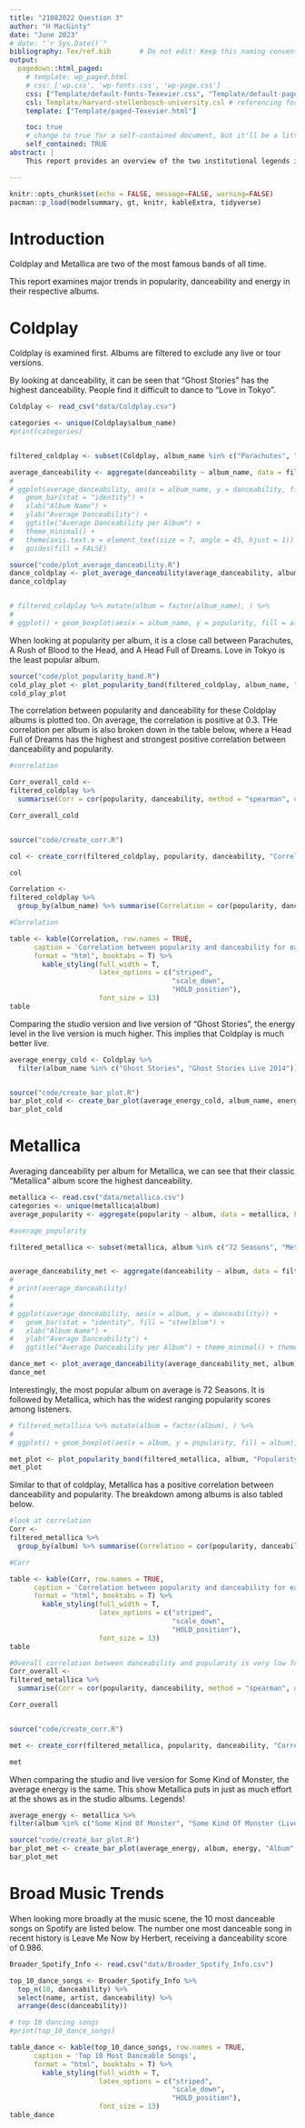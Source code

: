 ```yaml
---
title: "21082022 Question 3"
author: "H MacGinty"
date: "June 2023"
# date: "`r Sys.Date()`"
bibliography: Tex/ref.bib       # Do not edit: Keep this naming convention and location.
output:
  pagedown::html_paged:
    # template: wp_paged.html
    # css: ['wp.css', 'wp-fonts.css', 'wp-page.css']
    css: ["Template/default-fonts-Texevier.css", "Template/default-page-Texevier.css", "Template/default-Texevier.css"]
    csl: Template/harvard-stellenbosch-university.csl # referencing format used.
    template: ["Template/paged-Texevier.html"]

    toc: true
    # change to true for a self-contained document, but it'll be a litte slower for Pandoc to render
    self_contained: TRUE
abstract: |
    This report provides an overview of the two institutional legends in music history, Coldplay and Metallica. The report ends off by giving some insight into other popular contemporary music.

---
```


```r
knitr::opts_chunk$set(echo = FALSE, message=FALSE, warning=FALSE)
pacman::p_load(modelsummary, gt, knitr, kableExtra, tidyverse)
```

\newpage

# Introduction {-}

Coldplay and Metallica are two of the most famous bands of all time.

This report examines major trends in popularity, danceability and energy in their respective albums. 


# Coldplay {-}


Coldplay is examined first. Albums are filtered to exclude any live or tour versions.

By looking at danceability, it can be seen that "Ghost Stories" has the highest danceability. People find it difficult to dance to "Love in Tokyo".  


<!-- The following is a code chunk. It must have its own unique name (after the r), or no name. After the comma follows commands for R which are self-explanatory. By default, the code and messages will not be printed in your pdf, just the output: -->

```r
Coldplay <- read_csv("data/Coldplay.csv")

categories <- unique(Coldplay$album_name)
#print(categories)


filtered_coldplay <- subset(Coldplay, album_name %in% c("Parachutes", "A Rush of Blood to the Head", "X&Y", "Viva La Vida or Death and All His Friends", "Mylo Xyloto", "Ghost Stories", "A Head Full of Dreams", "Love in Tokyo", "Everyday Life", "Music Of The Spheres"))

average_danceability <- aggregate(danceability ~ album_name, data = filtered_coldplay, FUN = mean)
# 
# ggplot(average_danceability, aes(x = album_name, y = danceability, fill = album_name)) +
#   geom_bar(stat = "identity") +
#   xlab("Album Name") +
#   ylab("Average Danceability") +
#   ggtitle("Average Danceability per Album") +
#   theme_minimal() +
#   theme(axis.text.x = element_text(size = 7, angle = 45, hjust = 1)) +
#   guides(fill = FALSE)

source("code/plot_average_danceability.R")
dance_coldplay <- plot_average_danceability(average_danceability, album_name)
dance_coldplay


# filtered_coldplay %>% mutate(album = factor(album_name), ) %>% 
# 
# ggplot() + geom_boxplot(aes(x = album_name, y = popularity, fill = album_name), alpha = 0.4) + geom_jitter(aes(x = album_name, y= popularity, fill = album_name), size =1, alpha =0.8) + theme_minimal() + labs (x = "Album", y = "Popularity", title = "Popularity per ColdPlay Album") +  theme(axis.text.x = element_blank())
```

When looking at popularity per album, it is a close call between Parachutes, A Rush of Blood to the Head, and A Head Full of Dreams. Love in Tokyo is the least popular album. 

```r
source("code/plot_popularity_band.R")
cold_play_plot <- plot_popularity_band(filtered_coldplay, album_name, "Popularity per ColdPlay Album")
cold_play_plot
```

The correlation between popularity and danceability for these Coldplay albums is plotted too. On average, the correlation is positive at 0.3. THe correlation per album is also broken down in the table below, where a Head Full of Dreams has the highest and strongest positive correlation between danceability and popularity. 

```r
#correlation

Corr_overall_cold <- 
filtered_coldplay %>% 
  summarise(Corr = cor(popularity, danceability, method = "spearman", use = "pairwise.complete.obs"))

Corr_overall_cold


source("code/create_corr.R")

col <- create_corr(filtered_coldplay, popularity, danceability, "Correlation between danceability and popularity")

col

Correlation <- 
filtered_coldplay %>% 
  group_by(album_name) %>% summarise(Correlation = cor(popularity, danceability, method = "spearman", use = "pairwise.complete.obs")) %>% tibble::as_tibble()

#Correlation

table <- kable(Correlation, row.names = TRUE,
      caption = 'Correlation between popularity and danceability for each Coldplay album',
      format = "html", booktabs = T) %>%
        kable_styling(full_width = T,
                      latex_options = c("striped",
                                        "scale_down",
                                        "HOLD_position"),
                      font_size = 13)
table
```

Comparing the studio version and live version of "Ghost Stories", the energy level in the live version is much higher. This implies that Coldplay is much better live.

```r
average_energy_cold <- Coldplay %>%
  filter(album_name %in% c("Ghost Stories", "Ghost Stories Live 2014")) %>% aggregate(energy ~ album_name, ., FUN = mean)


source("code/create_bar_plot.R")
bar_plot_cold <- create_bar_plot(average_energy_cold, album_name, energy, "Album", "Average Energy", "Average Energy for Coldplay Albums")
bar_plot_cold


```

# Metallica {-}

Averaging danceability per album for Metallica, we can see that their classic "Metallica" album score the highest danceability.

```r
metallica <- read.csv("data/metallica.csv")
categories <- unique(metallica$album)
average_popularity <- aggregate(popularity ~ album, data = metallica, FUN = mean) %>%  arrange(desc(popularity))

#average_popularity

filtered_metallica <- subset(metallica, album %in% c("72 Seasons", "Metallica", "Master Of Puppets (Remastered)", "...And Justice For All", "Kill Em All (Remastered)", "Ride The Lightning (Remastered)", "Death Magnetic", "Garage Inc.", "HardwiredTo Self-Destruct", "Load"))


average_danceability_met <- aggregate(danceability ~ album, data = filtered_metallica, FUN = mean)
# 
# print(average_danceability)
# 
# 
# ggplot(average_danceability, aes(x = album, y = danceability)) +
#   geom_bar(stat = "identity", fill = "steelblue") +
#   xlab("Album Name") +
#   ylab("Average Danceability") +
#   ggtitle("Average Danceability per Album") + theme_minimal() + theme(axis.text.x = element_text(angle = 45, hjust = 1))

dance_met <- plot_average_danceability(average_danceability_met, album)
dance_met
```


Interestingly, the most popular album on average is 72 Seasons. It is followed by Metallica, which has the widest ranging popularity scores among listeners. 


```r


# filtered_metallica %>% mutate(album = factor(album), ) %>% 
# 
# ggplot() + geom_boxplot(aes(x = album, y = popularity, fill = album), alpha = 0.4) + geom_jitter(aes(x = album, y= popularity, fill = album), size =1, alpha =0.8) + theme_minimal() + labs (x = "Album", y = "Popularity", title = "Popularity per Metallica Album") +  theme(axis.text.x = element_blank())

met_plot <- plot_popularity_band(filtered_metallica, album, "Popularity per Metallica Album")
met_plot
```


Similar to that of coldplay, Metallica has a positive correlation between danceability and popularity. The breakdown among albums is also tabled below. 

```r
#look at correlation
Corr <- 
filtered_metallica %>% 
  group_by(album) %>% summarise(Correlation = cor(popularity, danceability, method = "spearman", use = "pairwise.complete.obs")) %>% tibble::as_tibble()

#Corr

table <- kable(Corr, row.names = TRUE,
      caption = 'Correlation between popularity and danceability for each Metallica album',
      format = "html", booktabs = T) %>%
        kable_styling(full_width = T,
                      latex_options = c("striped",
                                        "scale_down",
                                        "HOLD_position"),
                      font_size = 13)
table

#Overall correlation between danceability and popularity is very low for Metallica albums.
Corr_overall <- 
filtered_metallica %>% 
  summarise(Corr = cor(popularity, danceability, method = "spearman", use = "pairwise.complete.obs")) 

Corr_overall


source("code/create_corr.R")

met <- create_corr(filtered_metallica, popularity, danceability, "Correlation between danceability and popularity")

met
```

When comparing the studio and live version for Some Kind of Monster, the average energy is the same. This show Metallica puts in just as much effort at the shows as in the studio albums. Legends!

```r
average_energy <- metallica %>%
filter(album %in% c("Some Kind Of Monster", "Some Kind Of Monster (Live)")) %>% aggregate(energy ~ album, ., FUN = mean)

source("code/create_bar_plot.R")
bar_plot_met <- create_bar_plot(average_energy, album, energy, "Album", "Average Energy", "Average Energy for Metallica Albums")
bar_plot_met

```

\newpage

# Broad Music Trends {-}

When looking more broadly at the music scene, the 10 most danceable songs on Spotify are listed below. The number one most danceable song in recent history is Leave Me Now by Herbert, receiving a danceability score of 0.986.

```r
Broader_Spotify_Info <- read.csv("data/Broader_Spotify_Info.csv")

top_10_dance_songs <- Broader_Spotify_Info %>%
  top_n(10, danceability) %>%
  select(name, artist, danceability) %>%
  arrange(desc(danceability))

# top 10 dancing songs
#print(top_10_dance_songs)

table_dance <- kable(top_10_dance_songs, row.names = TRUE,
      caption = 'Top 10 Most Danceable Songs',
      format = "html", booktabs = T) %>%
        kable_styling(full_width = T,
                      latex_options = c("striped",
                                        "scale_down",
                                        "HOLD_position"),
                      font_size = 13)
table_dance

```




<!-- $$ -->
<!-- This is a commented out section in the writing part. -->
<!-- Comments are created by highlighting text, amnd pressing CTL+C -->
<!-- \\begin{align} -->
<!-- \\beta = \\alpha^2 -->
<!-- \end{align} -->
<!-- $$ -->


\newpage





